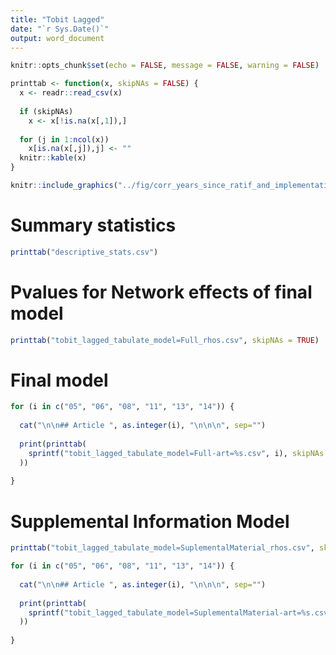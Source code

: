 ```yaml
---
title: "Tobit Lagged"
date: "`r Sys.Date()`"
output: word_document
---
```


```r
knitr::opts_chunk$set(echo = FALSE, message = FALSE, warning = FALSE)

printtab <- function(x, skipNAs = FALSE) {
  x <- readr::read_csv(x)
  
  if (skipNAs)
    x <- x[!is.na(x[,1]),]
  
  for (j in 1:ncol(x))
    x[is.na(x[,j]),j] <- ""
  knitr::kable(x)
}
```

```r
knitr::include_graphics("../fig/corr_years_since_ratif_and_implementation.png")
```


# Summary statistics

```r
printtab("descriptive_stats.csv")
```

# Pvalues for Network effects of final model

```r
printtab("tobit_lagged_tabulate_model=Full_rhos.csv", skipNAs = TRUE)
```

<!-- # Final model -->

<!-- ```{r , results='asis', comment=""} -->
<!-- for (i in c("05", "06", "08", "11", "13", "14")) { -->

<!--   cat("\n\n## Article ", as.integer(i), "\n\n\n", sep="") -->

<!--   print(printtab( -->
<!--     sprintf("tobit_lagged_tabulate_model=Imp2010_report-art=%s.csv", i), skipNAs = TRUE -->
<!--   )) -->

<!-- } -->
<!-- ``` -->

# Final model

```r
for (i in c("05", "06", "08", "11", "13", "14")) {
  
  cat("\n\n## Article ", as.integer(i), "\n\n\n", sep="")
   
  print(printtab(
    sprintf("tobit_lagged_tabulate_model=Full-art=%s.csv", i), skipNAs = TRUE
  ))
  
}
```

# Supplemental Information Model

```r
printtab("tobit_lagged_tabulate_model=SuplementalMaterial_rhos.csv", skipNAs = TRUE)
```


```r
for (i in c("05", "06", "08", "11", "13", "14")) {
  
  cat("\n\n## Article ", as.integer(i), "\n\n\n", sep="")
   
  print(printtab(
    sprintf("tobit_lagged_tabulate_model=SuplementalMaterial-art=%s.csv", i), skipNAs = TRUE
  ))
  
}
```

